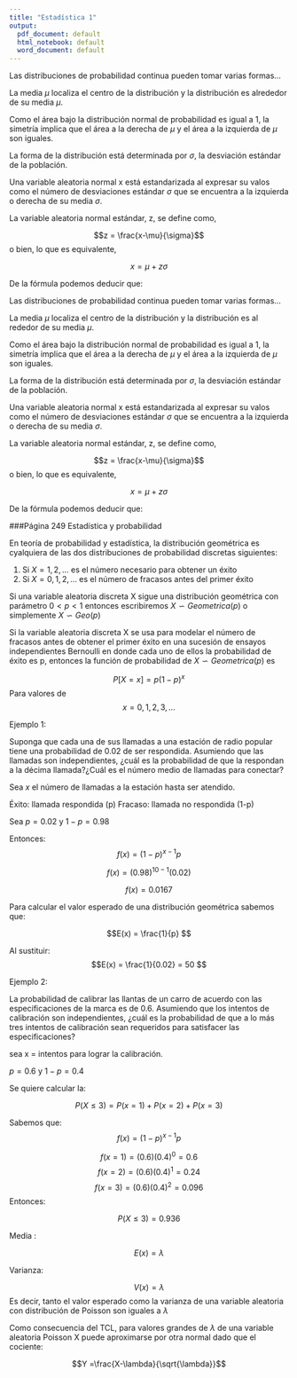 ```yaml
---
title: "Estadística 1"
output:
  pdf_document: default
  html_notebook: default
  word_document: default
---
```


\textbf{DISTRIBUCIONES DE PROBABILIDAD}

\textbf{La distribución normal de probabilidad} 


Las distribuciones de probabilidad continua pueden tomar varias formas...

La media $\mu$ localiza el centro de la distribución y la distribución es  \textbf{simétrica} alrededor de su media  $\mu$. 

Como el área bajo la distribución normal de probabilidad es igual a 1, la simetría implica que el área a la derecha de $\mu$ y el área a la izquierda de $\mu$ son iguales. 

La forma de la distribución está determinada por $\sigma$, la desviación estándar de la población. 



\textbf{La distribución aleatoria  normal estándar} 

Una variable aleatoria normal x está estandarizada al expresar su valos como el número de desviaciones estándar $\sigma$ que se encuentra a la izquierda o derecha de su media $\sigma$. 


La variable aleatoria normal estándar, z, se define como,

$$z =  \frac{x-\mu}{\sigma}$$
o bien, lo que es equivalente, 

$$ x = \mu + z \sigma $$ 

De la fórmula podemos deducir que: 





  \textbf{La distribución normal de probabilidad} 


Las distribuciones de probabilidad continua pueden tomar varias formas...

La media $\mu$ localiza el centro de la distribución y la distribución es  \textbf{simétrica} al rededor de su media  $\mu$. 

Como el área bajo la distribución normal de probabilidad es igual a 1, la simetría implica que el área a la derecha de $\mu$ y el área a la izquierda de $\mu$ son iguales. 

La forma de la distribución está determinada por $\sigma$, la desviación estándar de la población. 



\textbf{La distribución aleatoria  normal estándar} 

Una variable aleatoria normal x está estandarizada al expresar su valos como el número de desviaciones estándar $\sigma$ que se encuentra a la izquierda o derecha de su media $\sigma$. 


La variable aleatoria normal estándar, z, se define como,

$$z =  \frac{x-\mu}{\sigma}$$
o bien, lo que es equivalente, 

$$ x = \mu + z \sigma $$ 

De la fórmula podemos deducir que: 





  




###Página 249 Estadística y probabilidad 





\text{Distribución geométrica}

En teoría de probabilidad y estadística, la distribución geométrica es cyalquiera de las dos distribuciones de probabilidad discretas siguientes: 

1. Si $X = {1,2, ... }$ es el número necesario para obtener un éxito 
2. Si $X = {0,1,2, ... }$ es el número de fracasos antes del primer éxito 

\textbf{ Notación: }

Si una variable aleatoria discreta X sigue una distribución geométrica con parámetro  $0 < p <1$ entonces escribiremos $X\backsim Geometrica(p)$  o simplemente $X\backsim Geo(p)$ 

\textbf{ Función de probabilidad: }

Si la variable aleatoria discreta X se usa para modelar el número de fracasos antes de obtener el primer éxito en una sucesión de ensayos independientes Bernoulli en donde cada uno de ellos la probabilidad de éxito es p, entonces la función de probabilidad de $X \backsim Geometrica(p)$ es 

$$P[X = x] = p (1-p)^x$$ 
Para valores de $$x = 0,1,2,3, ...$$ 


Ejemplo 1: 

Suponga que cada una de sus llamadas a una estación de radio popular tiene una probabilidad de 0.02 de ser respondida. Asumiendo que las llamadas son independientes, ¿cuál es la probabilidad de que la respondan a la décima llamada?¿Cuál es el número medio de llamadas para conectar?

Sea $x$ el número de llamadas a la estación hasta ser atendido. 

Éxito: llamada respondida (p)
Fracaso: llamada no respondida (1-p)

Sea $p = 0.02$ 
y $1-p = 0.98$

Entonces: 
$$ f(x) = (1-p)^{x-1}p$$
 
 $$f(x) = (0.98)^{10-1}(0.02)$$ 
 
 $$f(x) = 0.0167 $$ 


Para calcular el valor esperado de una distribución geométrica sabemos que: 

$$E(x) = \frac{1}{p} $$ 

Al sustituir: 
$$E(x) = \frac{1}{0.02} = 50 $$ 



Ejemplo 2: 

La probabilidad de calibrar las llantas de un carro de acuerdo con las especificaciones de la marca es de 0.6. Asumiendo que los intentos de calibración son independientes, ¿cuál es la probabilidad de que a lo más tres intentos de calibración sean requeridos para satisfacer las especificaciones?


sea x = intentos para lograr la calibración. 

$p = 0.6$ 
y 
$1-p = 0.4$ 

Se quiere calcular la: 

$$ P(X \leq 3) = P(x = 1) + P(x = 2) + P(x = 3)$$

Sabemos que: 
$$ f(x) = (1-p)^{x-1}p$$

$$f(x=1) = (0.6)(0.4)^0 = 0.6 $$ 
$$f(x=2) = (0.6)(0.4)^1 = 0.24 $$ 
$$f(x=3) = (0.6)(0.4)^2 = 0.096 $$ 
Entonces: 

$$P(X \leq 3) = 0.936 $$ 



\textbf{Distribución Poisson }

Media : 

$$E(x) = \lambda$$ 



Varianza: 


$$V(x) = \lambda$$ 
Es decir, tanto el valor esperado como la varianza de una variable aleatoria con distribución de Poisson son iguales a $\lambda$


\textbf{Aproximación a una normal o estandarización }

Como consecuencia del TCL, para valores grandes de $\lambda$ de una variable aleatoria Poisson X puede aproximarse por otra normal dado que el cociente: 

$$Y =\frac{X-\lambda}{\sqrt{\lambda}}$$ 



